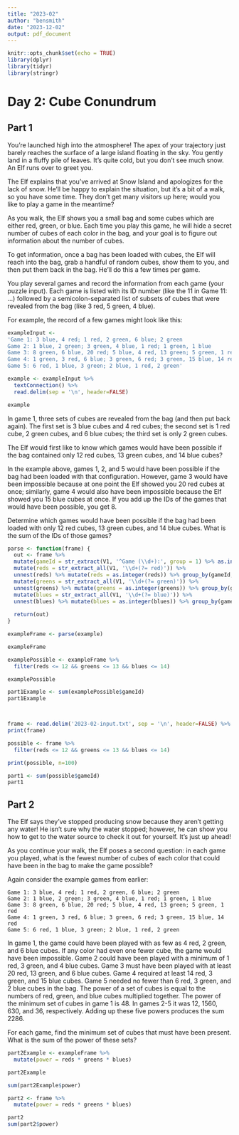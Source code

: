 ```yaml
---
title: "2023-02"
author: "bensmith"
date: "2023-12-02"
output: pdf_document
---
```


```r
knitr::opts_chunk$set(echo = TRUE)
library(dplyr)
library(tidyr)
library(stringr)
```

# Day 2: Cube Conundrum

## Part 1

You're launched high into the atmosphere! The apex of your trajectory just barely reaches the surface of a large island floating in the sky. You gently land in a fluffy pile of leaves. It's quite cold, but you don't see much snow. An Elf runs over to greet you.

The Elf explains that you've arrived at Snow Island and apologizes for the lack of snow. He'll be happy to explain the situation, but it's a bit of a walk, so you have some time. They don't get many visitors up here; would you like to play a game in the meantime?

As you walk, the Elf shows you a small bag and some cubes which are either red, green, or blue. Each time you play this game, he will hide a secret number of cubes of each color in the bag, and your goal is to figure out information about the number of cubes.

To get information, once a bag has been loaded with cubes, the Elf will reach into the bag, grab a handful of random cubes, show them to you, and then put them back in the bag. He'll do this a few times per game.

You play several games and record the information from each game (your puzzle input). Each game is listed with its ID number (like the 11 in Game 11: ...) followed by a semicolon-separated list of subsets of cubes that were revealed from the bag (like 3 red, 5 green, 4 blue).

For example, the record of a few games might look like this:

```r
exampleInput <- 
'Game 1: 3 blue, 4 red; 1 red, 2 green, 6 blue; 2 green
Game 2: 1 blue, 2 green; 3 green, 4 blue, 1 red; 1 green, 1 blue
Game 3: 8 green, 6 blue, 20 red; 5 blue, 4 red, 13 green; 5 green, 1 red
Game 4: 1 green, 3 red, 6 blue; 3 green, 6 red; 3 green, 15 blue, 14 red
Game 5: 6 red, 1 blue, 3 green; 2 blue, 1 red, 2 green'

example <- exampleInput %>%
  textConnection() %>%
  read.delim(sep = '\n', header=FALSE)

example
```

In game 1, three sets of cubes are revealed from the bag (and then put back again). The first set is 3 blue cubes and 4 red cubes; the second set is 1 red cube, 2 green cubes, and 6 blue cubes; the third set is only 2 green cubes.

The Elf would first like to know which games would have been possible if the bag contained only 12 red cubes, 13 green cubes, and 14 blue cubes?

In the example above, games 1, 2, and 5 would have been possible if the bag had been loaded with that configuration. However, game 3 would have been impossible because at one point the Elf showed you 20 red cubes at once; similarly, game 4 would also have been impossible because the Elf showed you 15 blue cubes at once. If you add up the IDs of the games that would have been possible, you get 8.

Determine which games would have been possible if the bag had been loaded with only 12 red cubes, 13 green cubes, and 14 blue cubes. What is the sum of the IDs of those games?

```r

parse <- function(frame) {
  out <- frame %>%
  mutate(gameId = str_extract(V1, '^Game (\\d+):', group = 1) %>% as.integer()) %>%
  mutate(reds = str_extract_all(V1, '\\d+(?= red)')) %>%
  unnest(reds) %>% mutate(reds = as.integer(reds)) %>% group_by(gameId, V1) %>% summarize(reds = max(reds)) %>%
  mutate(greens = str_extract_all(V1, '\\d+(?= green)')) %>%
  unnest(greens) %>% mutate(greens = as.integer(greens)) %>% group_by(gameId, V1, reds) %>% summarize(greens = max(greens)) %>%
  mutate(blues = str_extract_all(V1, '\\d+(?= blue)')) %>%
  unnest(blues) %>% mutate(blues = as.integer(blues)) %>% group_by(gameId, V1, reds, greens) %>% summarize(blues = max(blues))
  
  return(out)
}

exampleFrame <- parse(example)

exampleFrame

examplePossible <- exampleFrame %>%
  filter(reds <= 12 && greens <= 13 && blues <= 14)

examplePossible

part1Example <- sum(examplePossible$gameId)
part1Example



frame <- read.delim('2023-02-input.txt', sep = '\n', header=FALSE) %>% parse()
print(frame)

possible <- frame %>%
  filter(reds <= 12 && greens <= 13 && blues <= 14)

print(possible, n=100)

part1 <- sum(possible$gameId)
part1

```

## Part 2

The Elf says they've stopped producing snow because they aren't getting any water! He isn't sure why the water stopped; however, he can show you how to get to the water source to check it out for yourself. It's just up ahead!

As you continue your walk, the Elf poses a second question: in each game you played, what is the fewest number of cubes of each color that could have been in the bag to make the game possible?

Again consider the example games from earlier:

```
Game 1: 3 blue, 4 red; 1 red, 2 green, 6 blue; 2 green
Game 2: 1 blue, 2 green; 3 green, 4 blue, 1 red; 1 green, 1 blue
Game 3: 8 green, 6 blue, 20 red; 5 blue, 4 red, 13 green; 5 green, 1 red
Game 4: 1 green, 3 red, 6 blue; 3 green, 6 red; 3 green, 15 blue, 14 red
Game 5: 6 red, 1 blue, 3 green; 2 blue, 1 red, 2 green
```

In game 1, the game could have been played with as few as 4 red, 2 green, and 6 blue cubes. If any color had even one fewer cube, the game would have been impossible.
Game 2 could have been played with a minimum of 1 red, 3 green, and 4 blue cubes.
Game 3 must have been played with at least 20 red, 13 green, and 6 blue cubes.
Game 4 required at least 14 red, 3 green, and 15 blue cubes.
Game 5 needed no fewer than 6 red, 3 green, and 2 blue cubes in the bag.
The power of a set of cubes is equal to the numbers of red, green, and blue cubes multiplied together. The power of the minimum set of cubes in game 1 is 48. In games 2-5 it was 12, 1560, 630, and 36, respectively. Adding up these five powers produces the sum 2286.

For each game, find the minimum set of cubes that must have been present. What is the sum of the power of these sets?

``` r
part2Example <- exampleFrame %>%
  mutate(power = reds * greens * blues)

part2Example

sum(part2Example$power)

part2 <- frame %>%
  mutate(power = reds * greens * blues)

part2
sum(part2$power)
```